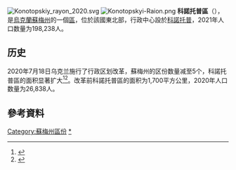 [[File:Konotopskiy_rayon_2020.svg|thumb]]
[[Image:Konotopskyi-Raion.png|thumb]]
'''科諾托普區'''（{{lang-uk|Конотопський район}}），是[[烏克蘭|烏克蘭]][[蘇梅州|蘇梅州]]的一個[[区_(乌克兰)|區]]，位於該國東北部，行政中心設於[[科諾托普|科諾托普]]，2021年人口数量为198,238人。

== 历史 ==
2020年7月18日乌克兰施行了行政区划改革，蘇梅州的区份数量减至5个，科諾托普區的面积显著扩大<ref>{{Cite news |date=2020-07-18 |script-title=uk:Про утворення та ліквідацію районів. Постанова Верховної Ради України № 807-ІХ. |language=uk |url=http://www.golos.com.ua/article/333466 |access-date=2020-10-03 |work=Голос України}}</ref><ref name="2020_reform_maps">{{Cite web |date=2020-07-17 |script-title=uk:Нові райони: карти + склад |url=https://www.minregion.gov.ua/press/news/novi-rajony-karty-sklad/ |access-date=2022-04-15 |language=uk |website=Міністерство розвитку громад та територій України}}</ref>。改革前科諾托普區的面积为1,700平方公里，2020年人口数量为26,838人。

==參考資料==
{{Reflist}}

{{Sumy-geo-stub}}

{{DEFAULTSORT:Конотопський район}}
[[Category:蘇梅州區份|Category:蘇梅州區份]]
[[Category:科諾托普區|*]]